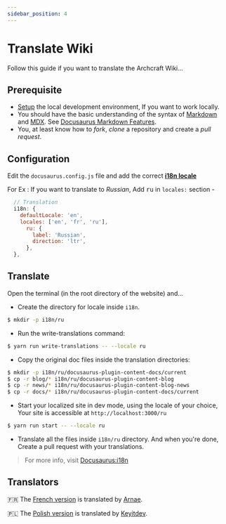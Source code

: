 ```yaml
---
sidebar_position: 4
---
```


# Translate Wiki

Follow this guide if you want to translate the Archcraft Wiki...

## Prerequisite

- [Setup](setup-env.mdx) the local development environment, If you want to work locally. 
- You should have the basic understanding of the syntax of [Markdown](https://www.markdownguide.org/cheat-sheet) and [MDX](https://mdxjs.com). See [Docusaurus Markdown Features](https://docusaurus.io/docs/markdown-features).
- You, at least know how to *fork*, *clone* a repository and create a *pull request*.

## Configuration

Edit the `docusaurus.config.js` file and add the correct **[i18n locale](https://www.npmjs.com/package/i18n-iso-countries)**

For Ex : If you want to translate to *Russian*, Add <kbd>ru</kbd> in `locales:` section -
```jsx {4-8}
  // Translation
  i18n: {
    defaultLocale: 'en',
    locales: ['en', 'fr', 'ru'],
      ru: {
        label: 'Russian',
        direction: 'ltr',
      },
  },
```

## Translate

Open the terminal (in the root directory of the website) and...

- Create the directory for locale inside `i18n`.
```bash
$ mkdir -p i18n/ru
```

- Run the write-translations command:
```bash
$ yarn run write-translations -- --locale ru
```

- Copy the original doc files inside the translation directories:
```bash
$ mkdir -p i18n/ru/docusaurus-plugin-content-docs/current
$ cp -r blog/* i18n/ru/docusaurus-plugin-content-blog
$ cp -r news/* i18n/ru/docusaurus-plugin-content-blog-news
$ cp -r docs/* i18n/ru/docusaurus-plugin-content-docs/current
```

- Start your localized site in dev mode, using the locale of your choice, Your site is accessible at `http://localhost:3000/ru`
```bash
$ yarn run start -- --locale ru
```

- Translate all the files inside `i18n/ru` directory. And when you're done, Create a pull request with your translations.

> For more info, visit [Docusaurus:i18n](https://docusaurus.io/docs/i18n/tutorial)

## Translators

🇫🇷 The [French version](https://wiki.archcraft.io/fr/) is translated by [Arnae](https://www.github.com/Archenagechan).

🇵🇱 The [Polish version](https://wiki.archcraft.io/pl/) is translated by [Keyitdev](https://www.github.com/Keyitdev).
